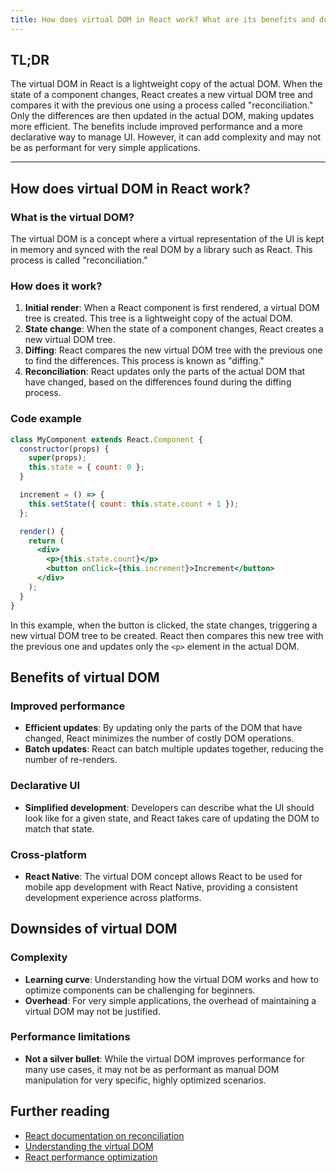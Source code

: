 ```yaml
---
title: How does virtual DOM in React work? What are its benefits and downsides?
---
```


## TL;DR

The virtual DOM in React is a lightweight copy of the actual DOM. When the state of a component changes, React creates a new virtual DOM tree and compares it with the previous one using a process called "reconciliation." Only the differences are then updated in the actual DOM, making updates more efficient. The benefits include improved performance and a more declarative way to manage UI. However, it can add complexity and may not be as performant for very simple applications.

---

## How does virtual DOM in React work?

### What is the virtual DOM?

The virtual DOM is a concept where a virtual representation of the UI is kept in memory and synced with the real DOM by a library such as React. This process is called "reconciliation."

### How does it work?

1. **Initial render**: When a React component is first rendered, a virtual DOM tree is created. This tree is a lightweight copy of the actual DOM.
2. **State change**: When the state of a component changes, React creates a new virtual DOM tree.
3. **Diffing**: React compares the new virtual DOM tree with the previous one to find the differences. This process is known as "diffing."
4. **Reconciliation**: React updates only the parts of the actual DOM that have changed, based on the differences found during the diffing process.

### Code example

```jsx
class MyComponent extends React.Component {
  constructor(props) {
    super(props);
    this.state = { count: 0 };
  }

  increment = () => {
    this.setState({ count: this.state.count + 1 });
  };

  render() {
    return (
      <div>
        <p>{this.state.count}</p>
        <button onClick={this.increment}>Increment</button>
      </div>
    );
  }
}
```

In this example, when the button is clicked, the state changes, triggering a new virtual DOM tree to be created. React then compares this new tree with the previous one and updates only the `<p>` element in the actual DOM.

## Benefits of virtual DOM

### Improved performance

- **Efficient updates**: By updating only the parts of the DOM that have changed, React minimizes the number of costly DOM operations.
- **Batch updates**: React can batch multiple updates together, reducing the number of re-renders.

### Declarative UI

- **Simplified development**: Developers can describe what the UI should look like for a given state, and React takes care of updating the DOM to match that state.

### Cross-platform

- **React Native**: The virtual DOM concept allows React to be used for mobile app development with React Native, providing a consistent development experience across platforms.

## Downsides of virtual DOM

### Complexity

- **Learning curve**: Understanding how the virtual DOM works and how to optimize components can be challenging for beginners.
- **Overhead**: For very simple applications, the overhead of maintaining a virtual DOM may not be justified.

### Performance limitations

- **Not a silver bullet**: While the virtual DOM improves performance for many use cases, it may not be as performant as manual DOM manipulation for very specific, highly optimized scenarios.

## Further reading

- [React documentation on reconciliation](https://reactjs.org/docs/reconciliation.html)
- [Understanding the virtual DOM](https://medium.com/@deathmood/how-to-write-your-own-virtual-dom-ee74acc13060)
- [React performance optimization](https://reactjs.org/docs/optimizing-performance.html)

